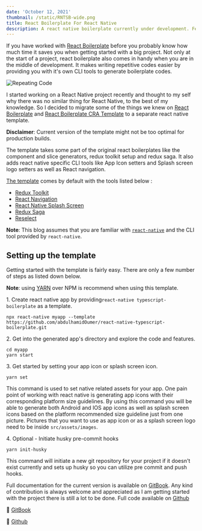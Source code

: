 ```yaml
---
date: 'October 12, 2021'
thumbnail: /static/RNTSB-wide.png
title: React Boilerplate For React Native
description: A react native boilerplate currently under development. Feature of the boilerplate currently includes slice and component generation as well as Splash Screen logo and App Icon setters.
---
```


If you have worked with [React Boilerplate](https://www.reactboilerplate.com/) before you probably know how much time it saves you when getting started with a big project. Not only at the start of a project, react boilerplate also comes in handy when you are in the middle of development. It makes writing repetitive codes easier by providing you with it's own CLI tools to generate boilerplate codes.

![Repeating Code](https://dev-to-uploads.s3.amazonaws.com/uploads/articles/fltag4gc03w8d9ykm6c4.gif)

I started working on a React Native project recently and thought to my self why there was no similar thing for React Native, to the best of my knowledge. So I decided to migrate some of the things we knew on [React Boilerplate](https://www.reactboilerplate.com/) and [React Boilerplate CRA Template](https://github.com/react-boilerplate/react-boilerplate-cra-template) to a separate react native template.

**Disclaimer**: Current version of the template might not be too optimal for production builds.

The template takes some part of the original react boilerplates like the component and slice generators, redux toolkit setup and redux saga. It also adds react native specific CLI tools like App Icon setters and Splash screen logo setters as well as React navigation.

[The template](https://github.com/abdulhamidOumer/react-native-typescript-boilerplate) comes by default with the tools listed below :

- [Redux Toolkit](https://redux-toolkit.js.org/)
- [React Navigation](https://reactnavigation.org/)
- [React Native Splash Screen](https://www.npmjs.com/package/react-native-splash-screen)
- [Redux Saga](https://redux-saga.js.org/)
- [Reselect](https://github.com/reduxjs/reselect)

**Note**: This blog assumes that you are familiar with [`react-native`](https://reactnative.dev/) and the CLI tool provided by `react-native`.

## Setting up the template

Getting started with the template is fairly easy. There are only a few number of steps as listed down below.

**Note**: using [YARN](https://yarnpkg.com/) over NPM is recommend when using this template.

1\. Create react native app by providing`react-native typescript-boilerplate` as a template.

```
npx react-native myapp --template https://github.com/abdulhamidOumer/react-native-typescript-boilerplate.git
```

2\. Get into the generated app's directory and explore the code and features.

```
cd myapp
yarn start
```

3\. Get started by setting your app icon or splash screen icon.

```
yarn set
```

This command is used to set native related assets for your app. One pain point of working with react native is generating app icons with their corresponding platform size guidelines. By using this command you will be able to generate both Android and IOS app icons as well as splash screen icons based on the platform recommended size guideline just from one picture. Pictures that you want to use as app icon or as a splash screen logo need to be inside `src/assets/images`.

4\. Optional - Initiate husky pre-commit hooks

```
yarn init-husky
```

This command will initiate a new git repository for your project if it doesn't exist currently and sets up husky so you can utilize pre commit and push hooks.

Full documentation for the current version is available on [GitBook](https://abdulhamidoumer.gitbook.io/rn-ts-boilerplate/). Any kind of contribution is always welcome and appreciated as I am getting started with the project there is still a lot to be done. Full code available on [Github](https://github.com/abdulhamidOumer/react-native-typescript-boilerplate)

📖 [GitBook](https://abdulhamidoumer.gitbook.io/rn-ts-boilerplate/)

🚀 [Github](https://github.com/abdulhamidOumer/react-native-typescript-boilerplate)
